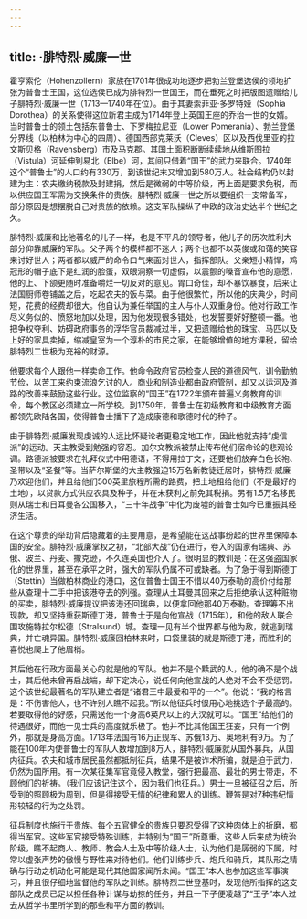 ```yaml
---
---
---
```

title: ·腓特烈·威廉一世
---




霍亨索伦（Hohenzollern）家族在1701年很成功地逐步把勃兰登堡选侯的领地扩张为普鲁士王国，这位选侯已成为腓特烈一世国王，而在垂死之时把版图遗赠给儿子腓特烈·威廉一世（1713—1740年在位）。由于其妻索菲亚·多罗特娅（Sophia Dorothea）的关系使得这位新君主成为1714年登上英国王座的乔治一世的女婿。当时普鲁士的领土包括东普鲁士、下罗梅拉尼亚（Lower Pomerania）、勃兰登堡分界线（以柏林为中心的四周）、德国西部克莱沃（Cleves）区以及西伐里亚的拉文斯贝格（Ravensberg）市及马克郡。其国土面积断断续续地从维斯图拉（Vistula）河延伸到易北（Elbe）河，其间只借着“国王”的武力来联合。1740年这个“普鲁士”的人口约有330万，到该世纪末又增加到580万人。社会结构仍以封建为主：农夫缴纳税款及封建捐，然后是微弱的中等阶级，再上面是要求免税，而以供应国王军需为交换条件的贵族。腓特烈·威廉一世之所以要组织一支常备军，部分原因是想摆脱自己对贵族的依赖。这支军队操纵了中欧的政治史达半个世纪之久。

腓特烈·威廉和比他著名的儿子一样，也是不平凡的领导者，他儿子的历次胜利大部分仰靠威廉的军队。父子两个的模样都不迷人；两个也都不以英俊或和蔼的笑容来讨好世人；两者都以威严的命令口气来面对世人，指挥部队。父亲短小精悍，鸡冠形的帽子底下是红润的脸蛋，双眼洞察一切虚假，以震颤的嗓音宣布他的意愿，他的上、下颌更随时准备嚼烂一切反对的意见。胃口奇佳，却不暴饮暴食，后来让法国厨师卷铺盖之后，吃起农夫的饭与菜。由于他很繁忙，所以他的庆典少，时间短，花费的经费却很大。他自认为兼任举国的主人与仆人双重身份。他对行政工作尽义务似的、愤怒地加以处理，因为他发现很多错处，也发誓要好好整顿一番。他把争权夺利、妨碍政府事务的浮华官员裁减过半，又把遗赠给他的珠宝、马匹以及上好的家具卖掉，缩减皇室为一个淳朴的市民之家，在能够增值的地方课税，留给腓特烈二世极为充裕的财源。

他要求每个人跟他一样卖命工作。他命令政府官员检查人民的道德风气，训令勤勉节俭，以苦工来约束流浪乞讨的人。商业和制造业都由政府管制，却又以运河及道路的改善来鼓励这些行业。这位监察的“国王”在1722年颁布普遍义务教育的训令，每个教区必须建立一所学校。到1750年，普鲁士在初级教育和中级教育方面都领先欧陆各国，使得普鲁士播下了造成康德和歌德时代的种子。

由于腓特烈·威廉发现虔诚的人远比怀疑论者更稳定地工作，因此他就支持“虔信派”的运动。天主教受到勉强的容忍。加尔文教派被禁止传布他们宿命论的悲观论调。路德派被要求在礼拜仪式中用德语，不得用拉丁文，还要他们放弃白色长袍、圣带以及“圣餐”等。当萨尔斯堡的大主教强迫15万名新教徒迁居时，腓特烈·威廉乃欢迎他们，并且给他们500英里旅程所需的路费，把土地租给他们（不是最好的土地），以贷款方式供应农具及种子，并在未获利之前免其税捐。另有1.5万名移民则从瑞士和日耳曼各公国移入，“三十年战争”中化为废墟的普鲁士如今已重振其经济生活。

在这个尊贵的举动背后隐藏着的主要用意，是希望能在这战事纷起的世界里保障本国的安全。腓特烈·威廉掌权之初，“北部大战”仍在进行，卷入的国家有瑞典、苏俄、波兰、丹麦、撒克逊，不久连英国也介入了。很明显的教训是：在这强盗国家化的世界里，甚至在承平之时，强大的军队仍属不可或缺者。为了急于得到斯德丁（Stettin）当做柏林商业的港口，这位普鲁士国王不惜以40万泰勒的高价付给那些从查理十二手中把该港夺去的列强。查理从土耳曼其回来之后拒绝承认这种赃物的买卖，腓特烈·威廉提议把该港还回瑞典，以便拿回他那40万泰勒。查理筹不出现款，却又坚持重获斯德丁港，普鲁士于是向他宣战（1715年），和他的敌人联合围攻施特拉尔松德（Stralsund）城。查理一见有半个世界都与他为敌，就逃到瑞典，并亡魂异国。腓特烈·威廉回柏林来时，口袋里装的就是斯德丁港，而胜利的喜悦也爬上了他眉梢。

其后他在行政方面最关心的就是他的军队。他并不是个黩武的人，他的确不是个战士，其后他未曾再启战端，却下定决心，说任何向他宣战的人绝对不会不受惩罚。这个该世纪最著名的军队建立者是“诸君王中最爱和平的一个”。他说：“我的格言是：不伤害他人，也不许别人瞧不起我。”所以他征兵时很用心地挑选个子最高的。若要取得他的好感，只需送他一个身高6英尺以上的大汉就可以。“国王”给他们的待遇很好，而他一见士兵的高度就乐极了。他并不比其他国王狂妄，只有一个例外，那就是身高方面。1713年法国有16万正规军、苏俄13万、奥地利有9万。为了能在100年内使普鲁士的军队人数增加到8万人，腓特烈·威廉就从国外募兵，从国内征兵。农夫和城市居民虽然都抵制征兵，结果不是被诈术所骗，就是迫于武力，仍然为国所用。有一次某征集军官竟侵入教堂，强行把最高、最壮的男士带走，不顾他们的祈祷。（我们应该记住这个，因为我们也征兵。）男士一旦被征召之后，所受到的照顾极为周到，但是得接受无情的纪律和累人的训练。鞭笞是对7种违纪情形较轻的行为之处罚。

征兵制度也施行于贵族。每个五官健全的贵族只要忍受得了这种肉体上的折磨，都得当军官。这些军官接受特殊训练，并特别为“国王”所尊重。这些人后来成为统治阶级，瞧不起商人、教师、教会人士及中等阶级人士，认为他们是孱弱的下属，时常以虚张声势的傲慢与野性来对待他们。他们训练步兵、炮兵和骑兵，其队形之精确与行动之机动化可能是现代其他国家闻所未闻。“国王”本人也参加这些军事演习，并且很仔细地监督他的军队之训练。腓特烈二世登基时，发现他所指挥的这支部队之成员已足以担任各种计谋与劫掠的任务，并且一下子便凌越了“王子”本人过去从哲学书里所学到的那些和平方面的教训。